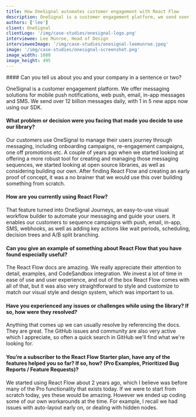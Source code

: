 ```yaml
---
title: How OneSignal automates customer engagement with React Flow
description: OneSignal is a customer engagement platform, we send over 12 billion messages daily... After finding React Flow and creating an early proof of concept, it was a no brainer that we would use this over building something from scratch.
authors: ['lee']
client: OneSignal
clientLogo: '/img/case-studies/onesignal-logo.png'
interviewee: Lee Munroe, Head of Design
intervieweeImage: '/img/case-studies/onesignal-leemunroe.jpeg'
image: '/img/case-studies/onesignal-screenshot.png'
image_width: 1080
image_height: 495
---
```



<CaseStudyLayout>
#### Can you tell us about you and your company in a sentence or two?

OneSignal is a customer engagement platform. We offer messaging solutions for mobile push notifications, web push, email, in-app messages and SMS. We send over 12 billion messages daily, with 1 in 5 new apps now using our SDK.

#### What problem or decision were you facing that made you decide to use our library?

Our customers use OneSignal to manage their users journey through messaging, including onboarding campaigns, re-engagement campaigns, one off promotions etc. A couple of years ago when we started looking at offering a more robust tool for creating and managing those messaging sequences, we started looking at open source libraries, as well as considering building our own. After finding React Flow and creating an early proof of concept, it was a no brainer that we would use this over building something from scratch.

#### How are you currently using React Flow?

That feature turned into OneSignal Journeys, an easy-to-use visual workflow builder to automate your messaging and guide your users. It enables our customers to sequence campaigns with push, email, in-app, SMS, webhooks, as well as adding key actions like wait periods, scheduling, decision trees and A/B split branching.

#### Can you give an example of something about React Flow that you have found especially useful?

The React Flow docs are amazing. We really appreciate their attention to detail, examples, and CodeSandbox integration. We invest a lot of time in ease of use and user experience, and out of the box React Flow comes with all of that, but it was also very straightforward to style and customize to match our visual style and design system, which was important to us.

#### Have you experienced any issues or challenges while using the library? If so, how were they resolved?

Anything that comes up we can usually resolve by referencing the docs. They are great. The GitHub issues and community are also very active which I appreciate, so often a quick search in GitHub we'll find what we're looking for.

#### You’re a subscriber to the React Flow Starter plan, have any of the features helped you so far? If so, how? (Pro Examples, Prioritized Bug Reports / Feature Requests)?

We started using React Flow about 2 years ago, which I believe was before many of the Pro functionality that exists today. If we were to start from scratch today, yes these would be amazing. However we ended up coding some of our own workarounds at the time. For example, I recall we had issues with auto-layout early on, or dealing with hidden nodes.

</CaseStudyLayout>
